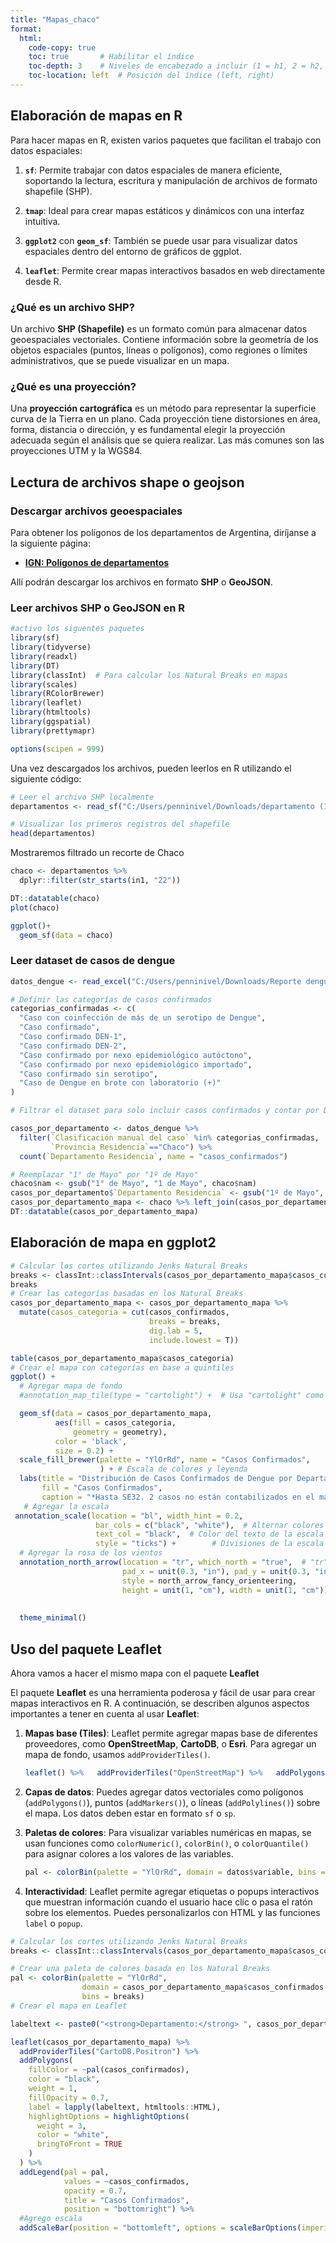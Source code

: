 ```yaml
---
title: "Mapas_chaco"
format:
  html:
    code-copy: true
    toc: true       # Habilitar el índice
    toc-depth: 3    # Niveles de encabezado a incluir (1 = h1, 2 = h2, etc.)
    toc-location: left  # Posición del índice (left, right)
---
```


## Elaboración de mapas en R

Para hacer mapas en R, existen varios paquetes que facilitan el trabajo con datos espaciales:

1.  **`sf`**: Permite trabajar con datos espaciales de manera eficiente, soportando la lectura, escritura y manipulación de archivos de formato shapefile (SHP).

2.  **`tmap`**: Ideal para crear mapas estáticos y dinámicos con una interfaz intuitiva.

3.  **`ggplot2`** con **`geom_sf`**: También se puede usar para visualizar datos espaciales dentro del entorno de gráficos de ggplot.

4.  **`leaflet`**: Permite crear mapas interactivos basados en web directamente desde R.

### ¿Qué es un archivo SHP?

Un archivo **SHP (Shapefile)** es un formato común para almacenar datos geoespaciales vectoriales. Contiene información sobre la geometría de los objetos espaciales (puntos, líneas o polígonos), como regiones o límites administrativos, que se puede visualizar en un mapa.

### ¿Qué es una proyección?

Una **proyección cartográfica** es un método para representar la superficie curva de la Tierra en un plano. Cada proyección tiene distorsiones en área, forma, distancia o dirección, y es fundamental elegir la proyección adecuada según el análisis que se quiera realizar. Las más comunes son las proyecciones UTM y la WGS84.

## Lectura de archivos shape o geojson

### Descargar archivos geoespaciales

Para obtener los polígonos de los departamentos de Argentina, diríjanse a la siguiente página:

-   [**IGN: Polígonos de departamentos**](https://ramsac.ign.gob.ar/api/v1/capas-sig/Geodesia+y+demarcaci%C3%B3n/L%C3%ADmites/departamento/json)

Allí podrán descargar los archivos en formato **SHP** o **GeoJSON**.

### Leer archivos SHP o GeoJSON en R

```r
#activo los siguentes paquetes
library(sf)
library(tidyverse)
library(readxl)
library(DT)
library(classInt)  # Para calcular los Natural Breaks en mapas
library(scales)
library(RColorBrewer)
library(leaflet)
library(htmltools)
library(ggspatial)
library(prettymapr)

options(scipen = 999)
```

Una vez descargados los archivos, pueden leerlos en R utilizando el siguiente código:

```r
# Leer el archivo SHP localmente
departamentos <- read_sf("C:/Users/penninivel/Downloads/departamento (1)/departamento.shp")

# Visualizar los primeros registros del shapefile
head(departamentos)
```

Mostraremos filtrado un recorte de Chaco

```r


chaco <- departamentos %>% 
  dplyr::filter(str_starts(in1, "22"))

DT::datatable(chaco)
plot(chaco)

ggplot()+
  geom_sf(data = chaco)


```

### Leer dataset de casos de dengue

```r
datos_dengue <- read_excel("C:/Users/penninivel/Downloads/Reporte dengue & chiku marzo 2024.xlsx")

# Definir las categorías de casos confirmados
categorias_confirmadas <- c(
  "Caso con coinfección de más de un serotipo de Dengue",
  "Caso confirmado",
  "Caso confirmado DEN-1",
  "Caso confirmado DEN-2",
  "Caso confirmado por nexo epidemiológico autóctono",
  "Caso confirmado por nexo epidemiológico importado",
  "Caso confirmado sin serotipo",
  "Caso de Dengue en brote con laboratorio (+)"
)

# Filtrar el dataset para solo incluir casos confirmados y contar por Departamento Residencia

casos_por_departamento <- datos_dengue %>%
  filter(`Clasificación manual del caso` %in% categorias_confirmadas,
         `Provincia Residencia`=="Chaco") %>%
  count(`Departamento Residencia`, name = "casos_confirmados")

# Reemplazar "1° de Mayo" por "1º de Mayo"
chaco$nam <- gsub("1° de Mayo", "1 de Mayo", chaco$nam)
casos_por_departamento$`Departamento Residencia` <- gsub("1º de Mayo", "1 de Mayo", casos_por_departamento$`Departamento Residencia`)
casos_por_departamento_mapa <- chaco %>% left_join(casos_por_departamento, by= c("nam"="Departamento Residencia"))  
DT::datatable(casos_por_departamento_mapa)

```

## Elaboración de mapa en ggplot2

```r
# Calcular los cortes utilizando Jenks Natural Breaks
breaks <- classInt::classIntervals(casos_por_departamento_mapa$casos_confirmados, n = 5, style = "jenks",cutlabels=F)$brks
breaks
# Crear las categorías basadas en los Natural Breaks
casos_por_departamento_mapa <- casos_por_departamento_mapa %>%
  mutate(casos_categoria = cut(casos_confirmados, 
                               breaks = breaks,
                               dig.lab = 5,
                               include.lowest = T))

table(casos_por_departamento_mapa$casos_categoria)
# Crear el mapa con categorías en base a quintiles
ggplot() +
  # Agregar mapa de fondo
  #annotation_map_tile(type = "cartolight") +  # Usa "cartolight" como fondo, puedes cambiar a otros

  geom_sf(data = casos_por_departamento_mapa,
          aes(fill = casos_categoria,
              geometry = geometry),
          color = 'black',
          size = 0.2) +
  scale_fill_brewer(palette = "YlOrRd", name = "Casos Confirmados",
                    ) + # Escala de colores y leyenda
  labs(title = "Distribución de Casos Confirmados de Dengue por Departamento, pcia. de Chaco. Año 2024.*",
       fill = "Casos Confirmados",
       caption = "*Hasta SE32. 2 casos no están contabilizados en el mapa porque no tiene dato de residencia\n Fuente: Elaboración prpia con datos de la direccion de Epidemiología.") + # Título y leyenda
   # Agregar la escala
 annotation_scale(location = "bl", width_hint = 0.2, 
                   bar_cols = c("black", "white"),  # Alternar colores para cada parte
                   text_col = "black",  # Color del texto de la escala
                   style = "ticks") +        # Divisiones de la escala
  # Agregar la rosa de los vientos
  annotation_north_arrow(location = "tr", which_north = "true",  # "tr" es "top right"
                         pad_x = unit(0.3, "in"), pad_y = unit(0.3, "in"),
                         style = north_arrow_fancy_orienteering,
                         height = unit(1, "cm"), width = unit(1, "cm")) +
  
  
  theme_minimal()
```

## Uso del paquete **Leaflet**

Ahora vamos a hacer el mismo mapa con el paquete **Leaflet**

El paquete **Leaflet** es una herramienta poderosa y fácil de usar para crear mapas interactivos en R. A continuación, se describen algunos aspectos importantes a tener en cuenta al usar **Leaflet**:

1.  **Mapas base (Tiles)**: Leaflet permite agregar mapas base de diferentes proveedores, como **OpenStreetMap**, **CartoDB**, o **Esri**. Para agregar un mapa de fondo, usamos `addProviderTiles()`.

    ```r
    leaflet() %>%   addProviderTiles("OpenStreetMap") %>%   addPolygons(...)  # Agregar polígonos u otras capas 
    ```

2.  **Capas de datos**: Puedes agregar datos vectoriales como polígonos (`addPolygons()`), puntos (`addMarkers()`), o líneas (`addPolylines()`) sobre el mapa. Los datos deben estar en formato `sf` o `sp`.

3.  **Paletas de colores**: Para visualizar variables numéricas en mapas, se usan funciones como `colorNumeric()`, `colorBin()`, o `colorQuantile()` para asignar colores a los valores de las variables.

    ```r
    pal <- colorBin(palette = "YlOrRd", domain = datos$variable, bins = 5)
    ```

4.  **Interactividad**: Leaflet permite agregar etiquetas o popups interactivos que muestran información cuando el usuario hace clic o pasa el ratón sobre los elementos. Puedes personalizarlos con HTML y las funciones `label` o `popup`.

```r

# Calcular los cortes utilizando Jenks Natural Breaks
breaks <- classInt::classIntervals(casos_por_departamento_mapa$casos_confirmados, n = 5, style = "jenks")$brks

# Crear una paleta de colores basada en los Natural Breaks
pal <- colorBin(palette = "YlOrRd", 
                domain = casos_por_departamento_mapa$casos_confirmados, 
                bins = breaks)
# Crear el mapa en Leaflet

labeltext <- paste0("<strong>Departamento:</strong> ", casos_por_departamento_mapa$nam, "<br>","<strong>Casos Confirmados:</strong> ", casos_por_departamento_mapa$casos_confirmados)

leaflet(casos_por_departamento_mapa) %>%
  addProviderTiles("CartoDB.Positron") %>%
  addPolygons(
    fillColor = ~pal(casos_confirmados),
    color = "black",
    weight = 1,
    fillOpacity = 0.7,
    label = lapply(labeltext, htmltools::HTML),
    highlightOptions = highlightOptions(
      weight = 3,
      color = "white",
      bringToFront = TRUE
    )
  ) %>%
  addLegend(pal = pal, 
            values = ~casos_confirmados, 
            opacity = 0.7, 
            title = "Casos Confirmados",
            position = "bottomright") %>% 
  #Agrego escala
  addScaleBar(position = "bottomleft", options = scaleBarOptions(imperial = FALSE))
```

